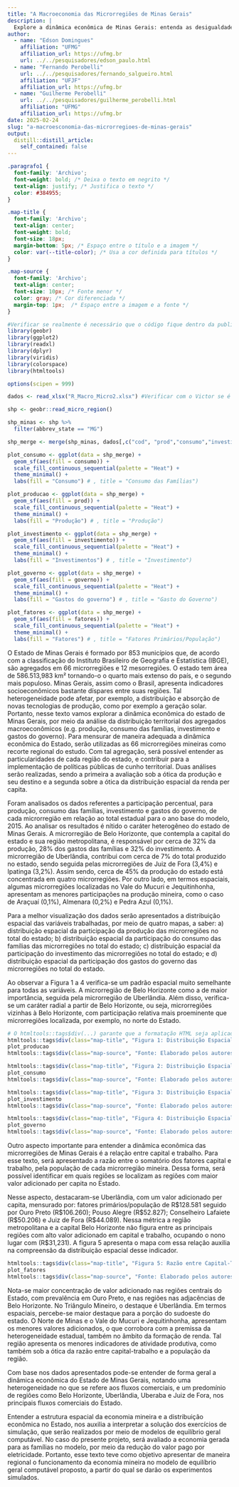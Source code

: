 ```yaml
---
title: "A Macroeconomia das Microrregiões de Minas Gerais"
description: |
  Explore a dinâmica econômica de Minas Gerais: entenda as desigualdades regionais e o impacto na distribuição de renda e na adoção de novas tecnologias. Descubra como os dados revelam o papel estratégico de microrregiões como Belo Horizonte e Uberlândia no cenário estadual.
author:
  - name: "Edson Domingues"
    affiliation: "UFMG"
    affiliation_url: https://ufmg.br
    url: ../../pesquisadores/edson_paulo.html
  - name: "Fernando Perobelli"
    url: ../../pesquisadores/fernando_salgueiro.html
    affiliation: "UFJF"
    affiliation_url: https://ufmg.br
  - name: "Guilherme Perobelli"
    url: ../../pesquisadores/guilherme_perobelli.html
    affiliation: "UFMG"
    affiliation_url: https://ufmg.br   
date: 2025-02-24
slug: "a-macroesconomia-das-microrregioes-de-minas-gerais"
output:
  distill::distill_article:
    self_contained: false
---
```


```css
.paragrafo1 {
  font-family: 'Archivo';
  font-weight: bold; /* Deixa o texto em negrito */
  text-align: justify; /* Justifica o texto */
  color: #384955;
}

.map-title {
  font-family: 'Archivo';
  text-align: center;
  font-weight: bold;
  font-size: 18px;
  margin-bottom: 5px; /* Espaço entre o título e a imagem */
  color: var(--title-color); /* Usa a cor definida para títulos */
}

.map-source {
  font-family: 'Archivo';
  text-align: center;
  font-size: 10px; /* Fonte menor */
  color: gray; /* Cor diferenciada */
  margin-top: 1px;  /* Espaço entre a imagem e a fonte */
}
```

```r
#Verificar se realmente é necessário que o código fique dentro da publicação (acho que sim).
library(geobr)
library(ggplot2)
library(readxl)
library(dplyr)
library(viridis)
library(colorspace)
library(htmltools)

options(scipen = 999)

dados <- read_xlsx("R_Macro_Micro2.xlsx") #Verificar com o Victor se é a melhor forma de se fazer (coloquei uma cópia do arquivo diretamente na pasta da publicação)

shp <- geobr::read_micro_region()

shp_minas <- shp %>% 
  filter(abbrev_state == "MG")

shp_merge <- merge(shp_minas, dados[,c("cod", "prod","consumo","investimento","governo","fatores")], by.x = "code_micro", by.y = "cod", all.x = TRUE)

plot_consumo <- ggplot(data = shp_merge) +
  geom_sf(aes(fill = consumo)) +
  scale_fill_continuous_sequential(palette = "Heat") +
  theme_minimal() +
  labs(fill = "Consumo") # , title = "Consumo das Famílias")

plot_producao <- ggplot(data = shp_merge) +
  geom_sf(aes(fill = prod)) +
  scale_fill_continuous_sequential(palette = "Heat") +  
  theme_minimal() +
  labs(fill = "Produção") # , title = "Produção")

plot_investimento <- ggplot(data = shp_merge) +
  geom_sf(aes(fill = investimento)) +
  scale_fill_continuous_sequential(palette = "Heat") +  
  theme_minimal() +
  labs(fill = "Investimentos") # , title = "Investimento")

plot_governo <- ggplot(data = shp_merge) +
  geom_sf(aes(fill = governo)) +
  scale_fill_continuous_sequential(palette = "Heat") +  
  theme_minimal() +
  labs(fill = "Gastos do governo") # , title = "Gasto do Governo")

plot_fatores <- ggplot(data = shp_merge) +
  geom_sf(aes(fill = fatores)) +
  scale_fill_continuous_sequential(palette = "Heat") +  
  theme_minimal() +
  labs(fill = "Fatores") # , title = "Fatores Primários/População")
```

<p class="paragrafo1">O Estado de Minas Gerais é formado por 853 municípios que, de acordo com a classificação do Instituto Brasileiro de Geografia e Estatística (IBGE), são agregados em 66 microrregiões e 12 mesorregiões. O estado tem área de 586.513,983 km² tornando-o o quarto mais extenso do país, e o segundo mais populoso. Minas Gerais, assim como o Brasil, apresenta indicadores socioeconômicos bastante díspares entre suas regiões. Tal heterogeneidade pode afetar, por exemplo, a distribuição e absorção de novas tecnologias de produção, como por exemplo a geração solar. Portanto, nesse texto vamos explorar a dinâmica econômica do estado de Minas Gerais, por meio da análise da distribuição territorial dos agregados macroeconômicos (e.g. produção, consumo das famílias, investimento e gastos do governo). Para mensurar de maneira adequada a dinâmica econômica do Estado, serão utilizadas as 66 microrregiões mineiras como recorte regional do estudo. Com tal agregação, será possível entender as particularidades de cada região do estado, e contribuir para a implementação de políticas públicas de cunho territorial. Duas análises serão realizadas, sendo a primeira a avaliação sob a ótica da produção e seu destino e a segunda sobre a ótica da distribuição espacial da renda per capita.</p>


<p class="paragrafo1">Foram analisados os dados referentes a participação percentual, para produção, consumo das famílias, investimento e gastos do governo, de cada microrregião em relação ao total estadual para o ano base do modelo, 2015. Ao analisar os resultados é nítido o caráter heterogêneo do estado de Minas Gerais.  A microrregião de Belo Horizonte, que contempla a capital do estado e sua região metropolitana, é responsável por cerca de 32% da produção, 28% dos gastos das famílias e 32% do investimento. A microrregião de Uberlândia, contribui com cerca de 7% do total produzido no estado, sendo seguida pelas microrregiões de Juiz de Fora (3,4%) e Ipatinga (3,2%). Assim sendo, cerca de 45% da produção do estado está concentrada em quatro microrregiões.  Por outro lado, em termos espaciais, algumas microrregiões localizadas no Vale do Mucuri e Jequitinhonha, apresentam as menores participações na produção mineira, como o caso de Araçuaí (0,1%), Almenara (0,2%) e Pedra Azul (0,1%).</p> 


<p class="paragrafo1">Para a melhor visualização dos dados serão apresentados a distribuição espacial das variáveis trabalhadas, por meio de quatro mapas, a saber: a) distribuição espacial da participação da produção das microrregiões no total do estado; b) distribuição espacial da participação do consumo das famílias das microrregiões no total do estado; c) distribuição espacial da participação do investimento das microrregiões no total do estado; e d) distribuição espacial da participação dos gastos do governo das microrregiões no total do estado.</p>


<p class="paragrafo1">Ao observar a Figura 1 a 4 verifica-se um padrão espacial muito semelhante para todas as variáveis. A microrregião de Belo Horizonte como a de maior importância, seguida pela microrregião de Uberlândia. Além disso, verifica-se um caráter radial a partir de Belo Horizonte, ou seja, microrregiões vizinhas à Belo Horizonte, com participação relativa mais proeminente que microrregiões localizada, por exemplo, no norte do Estado.</p>


```r
# O htmltools::tags$div(...) garante que a formatação HTML seja aplicada corretamente dentro do RMarkdown.
htmltools::tags$div(class="map-title", "Figura 1: Distribuição Espacial dos Fluxos de Produção em MG")
plot_producao
htmltools::tags$div(class="map-source", "Fonte: Elaborado pelos autores com base no modelo SOLAR-MG.")
```


```r
htmltools::tags$div(class="map-title", "Figura 2: Distribuição Espacial do Consumo das Famílias em MG")
plot_consumo
htmltools::tags$div(class="map-source", "Fonte: Elaborado pelos autores com base no modelo SOLAR-MG.")
```


```r
htmltools::tags$div(class="map-title", "Figura 3: Distribuição Espacial da Participação no Investimento em MG")
plot_investimento
htmltools::tags$div(class="map-source", "Fonte: Elaborado pelos autores com base no modelo SOLAR-MG.")
```


```r
htmltools::tags$div(class="map-title", "Figura 4: Distribuição Espacial dos Gastos do Governo em MG")
plot_governo
htmltools::tags$div(class="map-source", "Fonte: Elaborado pelos autores com base no modelo SOLAR-MG.")
```


<p class="paragrafo1">Outro aspecto importante para entender a dinâmica econômica das microrregiões de Minas Gerais é a relação entre capital e trabalho. Para esse texto, será apresentado a razão entre o somatório dos fatores capital e trabalho, pela população de cada microrregião mineira. Dessa forma, será possível identificar em quais regiões se localizam as regiões com maior valor adicionado per capita no Estado.</p>


<p class="paragrafo1">Nesse aspecto, destacaram-se Uberlândia, com um valor adicionado per capita, mensurado por: fatores primários/população de R$128.581 seguido por Ouro Preto (R$106.260); Pouso Alegre (R$52.827); Conselheiro Lafaiete (R$50.206) e Juiz de Fora (R$44.089). Nessa métrica a região metropolitana e a capital Belo Horizonte não figura entre as principais regiões com alto valor adicionado em capital e trabalho, ocupando o nono lugar com (R$31,231). A figura 5 apresenta o mapa com essa relação auxilia na compreensão da distribuição espacial desse indicador.</p>


```r
htmltools::tags$div(class="map-title", "Figura 5: Razão entre Capital-Trabalho e População em MG")
plot_fatores
htmltools::tags$div(class="map-source", "Fonte: Elaborado pelos autores com base no modelo SOLAR-MG.")
```


<p class="paragrafo1">Nota-se maior concentração de valor adicionado nas regiões centrais do Estado, com prevalência em Ouro Preto, e nas regiões nas adjacências de Belo Horizonte. No Triângulo Mineiro, o destaque é Uberlândia. Em termos espaciais, percebe-se maior destaque para a porção do sudoeste do estado. O Norte de Minas e o Vale do Mucuri e Jequitinhonha, apresentam os menores valores adicionados, o que corrobora com a premissa da heterogeneidade estadual, também no âmbito da formação de renda. Tal região apresenta os menores indicadores de atividade produtiva, como também sob a ótica da razão entre capital-trabalho e a população da região.</p>


<p class="paragrafo1">Com base nos dados apresentados pode-se entender de forma geral a dinâmica econômica do Estado de Minas Gerais, notando uma heterogeneidade no que se refere aos fluxos comerciais, e um predomínio de regiões como Belo Horizonte, Uberlândia, Uberaba e Juiz de Fora, nos principais fluxos comerciais do Estado.</p>


<p class="paragrafo1">Entender a estrutura espacial da economia mineira e a distribuição econômica no Estado, nos auxilia a interpretar a solução dos exercícios de simulação, que serão realizados por meio de modelos de equilíbrio geral computável. No caso do presente projeto, será avaliado a economia gerada para as famílias no modelo, por meio da redução do valor pago por eletricidade. Portanto, esse texto teve como objetivo apresentar de maneira regional o funcionamento da economia mineira no modelo de equilíbrio geral computável proposto, a partir do qual se darão os experimentos simulados.</p>